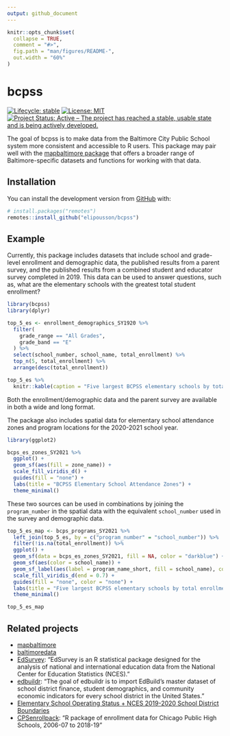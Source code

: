 ```yaml
---
output: github_document
---
```


<!-- README.md is generated from README.Rmd. Please edit that file -->

```r
knitr::opts_chunk$set(
  collapse = TRUE,
  comment = "#>",
  fig.path = "man/figures/README-",
  out.width = "60%"
)
```

# bcpss

<!-- badges: start -->
[![Lifecycle: stable](https://img.shields.io/badge/lifecycle-stable-brightgreen.svg)](https://lifecycle.r-lib.org/articles/stages.html#stable)
[![License: MIT](https://img.shields.io/badge/License-MIT-yellow.svg)](https://opensource.org/licenses/MIT)
[![Project Status: Active – The project has reached a stable, usable state and is being actively developed.](https://www.repostatus.org/badges/latest/active.svg)](https://www.repostatus.org/#active)
<!-- badges: end -->

The goal of bcpss is to make data from the Baltimore City Public School system more consistent and accessible to R users. This package may pair well with the [mapbaltimore package](https://github.com/elipousson/mapbaltimore) that offers a broader range of Baltimore-specific datasets and functions for working with that data.

## Installation

You can install the development version from [GitHub](https://github.com/) with:

``` r
# install.packages("remotes")
remotes::install_github("elipousson/bcpss")
```
## Example

Currently, this package includes datasets that include school and grade-level enrollment and demographic data, the published results from a parent survey, and the published results from a combined student and educator survey completed in 2019. This data can be used to answer questions, such as, what are the elementary schools with the greatest total student enrollment?

```r
library(bcpss)
library(dplyr)

top_5_es <- enrollment_demographics_SY1920 %>%
  filter(
    grade_range == "All Grades",
    grade_band == "E"
  ) %>%
  select(school_number, school_name, total_enrollment) %>%
  top_n(5, total_enrollment) %>%
  arrange(desc(total_enrollment))

top_5_es %>%
  knitr::kable(caption = "Five largest BCPSS elementary schools by total enrollment")
```

Both the enrollment/demographic data and the parent survey are available in both a wide and long format.

The package also includes spatial data for elementary school attendance zones and program locations for the 2020-2021 school year.

```r
library(ggplot2)

bcps_es_zones_SY2021 %>%
  ggplot() +
  geom_sf(aes(fill = zone_name)) +
  scale_fill_viridis_d() +
  guides(fill = "none") +
  labs(title = "BCPSS Elementary School Attendance Zones") +
  theme_minimal()
```

These two sources can be used in combinations by joining the `program_number` in the spatial data with the equivalent `school_number` used in the survey and demographic data.

```r
top_5_es_map <- bcps_programs_SY2021 %>%
  left_join(top_5_es, by = c("program_number" = "school_number")) %>%
  filter(!is.na(total_enrollment)) %>%
  ggplot() +
  geom_sf(data = bcps_es_zones_SY2021, fill = NA, color = "darkblue") +
  geom_sf(aes(color = school_name)) +
  geom_sf_label(aes(label = program_name_short, fill = school_name), color = "white") +
  scale_fill_viridis_d(end = 0.7) +
  guides(fill = "none", color = "none") +
  labs(title = "Five largest BCPSS elementary schools by total enrollment") +
  theme_minimal()

top_5_es_map
```

## Related projects

- [mapbaltimore](https://elipousson.github.io/mapbaltimore/)
- [baltimoredata](https://elipousson.github.io/baltimoredata/)
- [EdSurvey](https://www.air.org/project/nces-data-r-project-edsurvey): "EdSurvey is an R statistical package designed for the analysis of national and international education data from the National Center for Education Statistics (NCES)."
- [edbuildr](https://github.com/EdBuild/edbuildr): "The goal of edbuildr is to import EdBuild’s master dataset of school district finance, student demographics, and community economic indicators for every school district in the United States."
- [Elementary School Operating Status + NCES 2019-2020 School District Boundaries](https://github.com/hrbrmstr/2021-esos-nces)
- [CPSenrollpack](https://github.com/cymack/CPSenrollpack): "R package of enrollment data for Chicago Public High Schools, 2006-07 to 2018-19"
